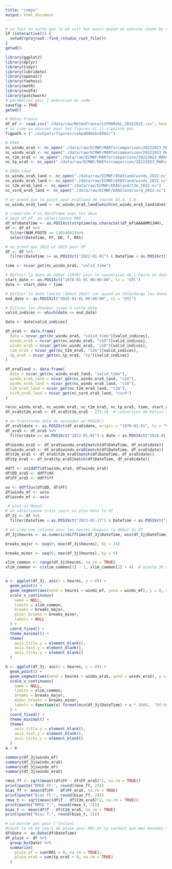 ---
title: "compa"
output: html_document
---
```{r, setup} 
# on fait en sorte que le wd soit bon aussi quand on exécute chunk by chunk
if (interactive()) {
  setwd(rprojroot::find_rstudio_root_file())
}
getwd()
```

```{r, results='hide', warnings = FALSE, message= FALSE}
library(ggplot2)
library(dplyr)
library(tidyr)
library(lubridate)
library(openair)
library(foehnix)
library(metR)
library(ncdf4)
library(patchwork)
# paramètres pour l'exécution du code
savefig = TRUE
getwd()
```

```{r}
# Météo France
df_mf <- read.csv("./data/raw/MeteoFrance/LCPMARVAL_20162025.csv", header = TRUE, sep = ",")
# on crée un dossier pour les figures si il n'existe pas
figpath = ("./outputs/figures/compaMARobsERA5/")

# ERA5
nc_windu_era5 <- nc_open("./data/raw/ECMWF/MARforcomparison/20222023_MARcoords_ERA5windu.nc")
nc_windv_era5 <- nc_open("./data/raw/ECMWF/MARforcomparison/20222023_MARcoords_ERA5windv.nc")
nc_t2m_era5 <- nc_open("./data/raw/ECMWF/MARforcomparison/20222023_MARcoords_ERA5_t2m.nc")
nc_tp_era5 <- nc_open("./data/raw/ECMWF/MARforcomparison/20222023_MARcoords_ERA5_totalprecipitation.nc")

# ERA5 land
nc_windu_era5_land <- nc_open("./data/raw/ECMWF/ERA5land/windu_2022.nc")
nc_windv_era5_land <- nc_open("./data/raw/ECMWF/ERA5land/windv_2022.nc")
nc_t2m_era5_land <- nc_open("./data/raw/ECMWF/ERA5land/t2m_2022.nc")
nc_ssrd_era5_land <- nc_open("./data/raw/ECMWF/ERA5land/ssrd_2022.nc")

# on prend que le point pour era5land de coords 43.4, 5.0
nc_windu_era5_land <- nc_windu_era5_land[which(nc_windu_era5_land$dim$latitude$vals == 43.0 & nc_windu_era5_land$dim$longitude$vals == 5.0), ]

```

```{r}
# créatrion d'un dataframe avec les deux
# dans df_mf, on sélectionnne MAR
df_mf$DateTime <- as.POSIXct(strptime(as.character(df_mf$AAAAMMJJHH), format = "%Y%m%d%H"), tz = "UTC")
df <- df_mf %>%
  filter(NUM_POSTE == 13054001)%>%
  select(DateTime, FF, DD, T, RR1)

# on prend que 2022 et 2023 pour df
df <- df %>%
  filter(DateTime >= as.POSIXct("2022-01-01") & DateTime < as.POSIXct("2024-01-01"))

time <- ncvar_get(nc_windu_era5, "valid_time") 

# Définir la date de début (1970) pour la conversion de l'heure en date
start_date <- as.POSIXct("1970-01-01 00:00:00", tz = "UTC")
date <- start_date + time

# Définir la date limite (début 2025) car quand on télécharge les données pour l'année en cours, la date de fin diffère
end_date <- as.POSIXct("2025-01-01 00:00:00", tz = "UTC")

# Filtrer les données jusqu'à cette date
valid_indices <- which(date <= end_date)

date <- date[valid_indices]

df_era5 <- data.frame(
  date = ncvar_get(nc_windu_era5, "valid_time")[valid_indices],
  windu_era5 = ncvar_get(nc_windu_era5, "u10")[valid_indices],
  windv_era5 = ncvar_get(nc_windv_era5, "v10")[valid_indices],
  t2m_era5 = ncvar_get(nc_t2m_era5, "t2m")[valid_indices],
  tp_era5 = ncvar_get(nc_tp_era5, "tp")[valid_indices]
)

df_era5land <- data.frame(
  date = ncvar_get(nc_windu_era5_land, "valid_time"),
  windu_era5_land = ncvar_get(nc_windu_era5_land, "u10"),
  windv_era5_land = ncvar_get(nc_windv_era5_land, "v10"),
  t2m_era5_land = ncvar_get(nc_t2m_era5_land, "t2m"),
  ssrd_era5_land = ncvar_get(nc_ssrd_era5_land, "ssrd")
)

rm(nc_windu_era5, nc_windv_era5, nc_t2m_era5, nc_tp_era5, time, start_date, end_date, valid_indices)
df_era5$t2m_era5 <- df_era5$t2m_era5 - 273.15  # conversion de Kelvin à Celsius

# on transforme date de secondes en POSIXct
df_era5$date <- as.POSIXct(df_era5$date, origin = "1970-01-01", tz = "UTC")
df_era5 <- df_era5 %>%
  filter(date >= as.POSIXct("2022-01-01") & date < as.POSIXct("2024-01-01"))

df$windu_era5 <- df_era5$windu_era5[match(df$DateTime, df_era5$date)]
df$windv_era5 <- df_era5$windv_era5[match(df$DateTime, df_era5$date)]
df$t2m_era5 <- df_era5$t2m_era5[match(df$DateTime, df_era5$date)]
df$tp_era5 <- df_era5$tp_era5[match(df$DateTime, df_era5$date)]

ddff <- uv2ddff(df$windu_era5, df$windv_era5)
df$DD_era5 <- ddff$dd
df$FF_era5 <- ddff$ff

uv <- ddff2uv(df$DD, df$FF)
df$windu_mf <- uv$u
df$windv_mf <- uv$v
```

```{r}
 # plot as Menut
# on sélectionne trois jours ou plus dans le df
df_3j <- df %>%
  filter(DateTime > as.POSIXct("2023-02-17") & DateTime < as.POSIXct("2023-02-21"))

# on crée une colonne avec les heures dsepuis le début du df
df_3j$heures <- as.numeric(difftime(df_3j$DateTime, min(df_3j$DateTime), units = "hours"))

```

```{r}
breaks_major <- seq(0, max(df_3j$heures), by = 24)

breaks_minor <- seq(0, max(df_3j$heures), by = 6)

xlim_common <- range(df_3j$heures, na.rm = TRUE)
xlim_common <- c(xlim_common[1] - 1, xlim_common[2] + 4)  # ajoute 3h de marge A MODIFIER SI ERREUR GENRE OUTSIDE THE SCALE RANGE


a <- ggplot(df_3j, aes(x = heures, y = 0)) +
  geom_point() +
  geom_segment(aes(xend = heures + windu_mf, yend = windv_mf), y = 0, arrow = arrow()) +
  scale_x_continuous(
    name = NULL,
    limits = xlim_common,
    breaks = breaks_major,
    minor_breaks = breaks_minor,
    labels = NULL
  ) +
  coord_fixed() +
  theme_minimal() +
  theme(
    axis.title.y = element_blank(),
    axis.text.y = element_blank(),
    axis.ticks.y = element_blank()
  )

b <- ggplot(df_3j, aes(x = heures, y = 0)) +
  geom_point() +
  geom_segment(aes(xend = heures + windu_era5, yend = windv_era5), y = 0, arrow = arrow()) +
  scale_x_continuous(
    name = NULL,
    limits = xlim_common,
    breaks = breaks_major,
    minor_breaks = breaks_minor,
    labels = function(x) format(min(df_3j$DateTime) + x * 3600,  "%Y-%m-%d %H:%M")
  ) +
  coord_fixed() +
  theme_minimal() +
  theme(
    axis.title.y = element_blank(),
    axis.text.y = element_blank(),
    axis.ticks.y = element_blank()
  )
a / b

summary(df_3j$windu_mf)
summary(df_3j$windu_era5)
summary(df_3j$windv_mf)
summary(df_3j$windv_era5)
```

```{r}
rmse_ff <- sqrt(mean((df$FF - df$FF_era5)^2, na.rm = TRUE))
print(paste("RMSE FF:", round(rmse_ff, 2)))
bias_ff <- mean(df$FF - df$FF_era5, na.rm = TRUE)
print(paste("Bias FF:", round(bias_ff, 2)))
rmse_t <- sqrt(mean((df$T - df$t2m_era5)^2, na.rm = TRUE))
print(paste("RMSE T:", round(rmse_t, 2)))
bias_t <- mean(df$T - df$t2m_era5, na.rm = TRUE)
print(paste("Bias T:", round(bias_t, 2)))
```
```{r}
# ça marche pas pour l'instant
#count le nb de jours de pluie pour RR1 et tp sachant que mes données sont horaire du coup summarize par jour (DateTime est en posixct) 
df$Date <- as.Date(df$DateTime)
df_pluie <- df %>%
  group_by(Date) %>%
  summarize(
    pluie_mf = sum(RR1 > 0, na.rm = TRUE),
    pluie_era5 = sum(tp_era5 > 0, na.rm = TRUE)
  )
```

